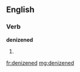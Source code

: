 ==English==

===Verb===
'''denizened'''

# {{past of|[[denizen]]}}

[[fr:denizened]]
[[mg:denizened]]
